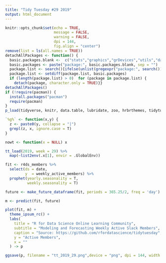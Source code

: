 ```yaml
---
title: "Tidy Tuesday #29 2019"
output: html_document
---
```


```r
knitr::opts_chunk$set(echo = TRUE, 
                      message = FALSE, 
                      warning = FALSE, 
                      dpi = 144,
                      fig.align = "center")
remove(list = ls(all.names = TRUE))
detachAllPackages <- function() {
  basic.packages.blank <-  c("stats","graphics","grDevices","utils","datasets","methods","base")
  basic.packages <- paste("package:", basic.packages.blank, sep = "")
  package.list <- search()[ifelse(unlist(gregexpr("package:", search())) == 1,TRUE,FALSE)]
  package.list <- setdiff(package.list, basic.packages)
  if (length(package.list) > 0)  for (package in package.list) {
    detach(package, character.only = TRUE)}}
detachAllPackages()
if (!require(pacman)) {
  install.packages("pacman")
  require(pacman)
}
p_load(tidyverse, knitr, data.table, lubridate, zoo, hrbrthemes, tidytuesdayR, prophet, forecast, gridExtra)

`%g%` <- function(x,y) {
  z <- paste0(y, collapse = "|")
  grepl(z, x, ignore.case = T)
}

nowt <- function(x = NULL) x
```

```r
tt_load(2019, week = 29) %>% 
  map(~list2env(.x[1], envir = .GlobalEnv))
```

```r
fit <- r4ds_members %>% 
  select(ds = date, 
         y  = weekly_active_members) %>% 
  prophet(yearly.seasonality = T, 
          weekly.seasonality = T)

future <- make_future_dataframe(fit, periods = 365.25/2, freq = 'day')

m <- predict(fit, future)

plot(fit, m) +
  theme_ipsum_rc() +
  labs(
    title = "R for Data Science Online Learning Community",
    subtitle = "Modeling and Forecasting Weekly Active Slack Members",
    caption = "Source: https://github.com/rfordatascience/tidytuesday",
    y = "Active Members",
    x = ""
  ) -> p

ggsave(p, filename = "tt_2019_29.png",device = "png", dpi = 144, width = 8, height = 6)
```



